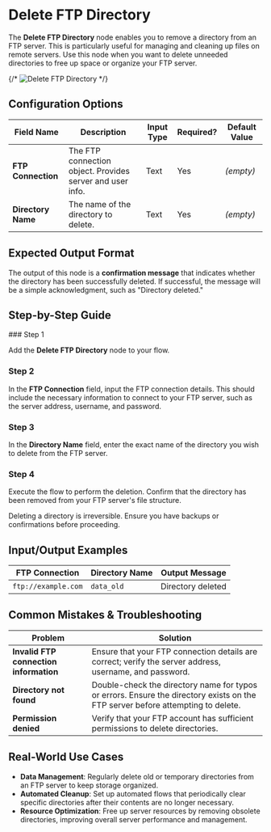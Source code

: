 
# Delete FTP Directory

The **Delete FTP Directory** node enables you to remove a directory from an FTP server. This is particularly useful for managing and cleaning up files on remote servers. Use this node when you want to delete unneeded directories to free up space or organize your FTP server.

{/* ![Delete FTP Directory](./delete-ftp-directory.png) */}

## Configuration Options

| Field Name         | Description                                               | Input Type | Required? | Default Value |
| ------------------ | --------------------------------------------------------- | ---------- | --------- | ------------- |
| **FTP Connection** | The FTP connection object. Provides server and user info. | Text       | Yes       | _(empty)_     |
| **Directory Name** | The name of the directory to delete.                      | Text       | Yes       | _(empty)_     |

## Expected Output Format

The output of this node is a **confirmation message** that indicates whether the directory has been successfully deleted. If successful, the message will be a simple acknowledgment, such as "Directory deleted."

## Step-by-Step Guide

<Steps>
### Step 1

Add the **Delete FTP Directory** node to your flow.

### Step 2

In the **FTP Connection** field, input the FTP connection details. This should include the necessary information to connect to your FTP server, such as the server address, username, and password.

### Step 3

In the **Directory Name** field, enter the exact name of the directory you wish to delete from the FTP server.

### Step 4

Execute the flow to perform the deletion. Confirm that the directory has been removed from your FTP server's file structure.

</Steps>

<Callout type="warning" title="Caution">
  Deleting a directory is irreversible. Ensure you have backups or confirmations
  before proceeding.
</Callout>

## Input/Output Examples

| FTP Connection      | Directory Name | Output Message    |
| ------------------- | -------------- | ----------------- |
| `ftp://example.com` | `data_old`     | Directory deleted |

## Common Mistakes & Troubleshooting

| Problem                                | Solution                                                                                                                        |
| -------------------------------------- | ------------------------------------------------------------------------------------------------------------------------------- |
| **Invalid FTP connection information** | Ensure that your FTP connection details are correct; verify the server address, username, and password.                         |
| **Directory not found**                | Double-check the directory name for typos or errors. Ensure the directory exists on the FTP server before attempting to delete. |
| **Permission denied**                  | Verify that your FTP account has sufficient permissions to delete directories.                                                  |

## Real-World Use Cases

- **Data Management**: Regularly delete old or temporary directories from an FTP server to keep storage organized.
- **Automated Cleanup**: Set up automated flows that periodically clear specific directories after their contents are no longer necessary.
- **Resource Optimization**: Free up server resources by removing obsolete directories, improving overall server performance and management.
